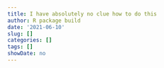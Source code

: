 ```yaml
---
title: I have absolutely no clue how to do this
author: R package build
date: '2021-06-10'
slug: []
categories: []
tags: []
showDate: no
---
```


